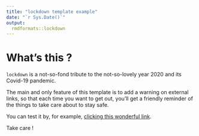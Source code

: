 ```yaml
---
title: "lockdown template example"
date: "`r Sys.Date()`"
output:
  rmdformats::lockdown
---
```



# What's this ?

`lockdown` is a not-so-fond tribute to the not-so-lovely year 2020 and its Covid-19 pandemic.

The main and only feature of this template is to add a warning on external links, so that each time you want to get out, you'll get a friendly reminder of the things to take care about to stay safe.

You can test it by, for example, <a href="https://example.com">clicking this wonderful link</a>.

Take care !



